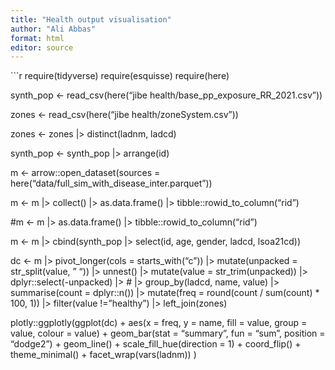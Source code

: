 ```yaml
---
title: "Health output visualisation"
author: "Ali Abbas"
format: html
editor: source
---
```


```r
require(tidyverse)
require(esquisse)
require(here)

synth_pop <- read_csv(here("jibe health/base_pp_exposure_RR_2021.csv"))

zones <- read_csv(here("jibe health/zoneSystem.csv"))

zones <- zones |> distinct(ladnm, ladcd)

synth_pop <- synth_pop |> arrange(id)

m <- arrow::open_dataset(sources = here("data/full_sim_with_disease_inter.parquet"))

m <- m |> collect() |> as.data.frame() |> tibble::rowid_to_column("rid")

#m <- m |> as.data.frame() |> tibble::rowid_to_column("rid")

m <- m |> cbind(synth_pop |> select(id, age, gender, ladcd, lsoa21cd))

dc <- m |> pivot_longer(cols = starts_with("c")) |> 
    mutate(unpacked = str_split(value, " ")) |> 
    unnest() |> 
    mutate(value = str_trim(unpacked)) |> 
    dplyr::select(-unpacked) |> 
  # |> 
  group_by(ladcd, name, value) |> 
  summarise(count = dplyr::n()) |> 
  mutate(freq = round(count / sum(count) * 100, 1)) |> 
  filter(value != "healthy") |> 
  left_join(zones)

plotly::ggplotly(ggplot(dc) +
                   aes(x = freq, y = name, fill = value, group = value, colour = value) +
                   geom_bar(stat = "summary", fun = "sum", position = "dodge2") + 
                   geom_line() +
                   scale_fill_hue(direction = 1) +
                   coord_flip() +
                   theme_minimal() +
                   facet_wrap(vars(ladnm))
)

